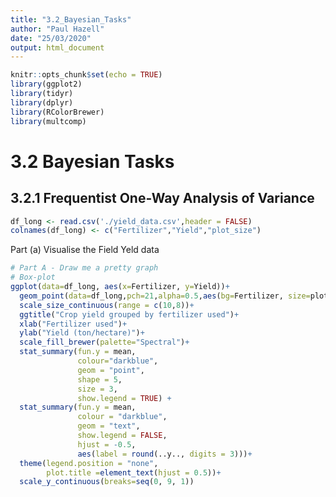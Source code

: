 ```yaml
---
title: "3.2_Bayesian_Tasks"
author: "Paul Hazell"
date: "25/03/2020"
output: html_document
---
```


```r
knitr::opts_chunk$set(echo = TRUE)
library(ggplot2)
library(tidyr)
library(dplyr)
library(RColorBrewer)
library(multcomp)
```

# 3.2 Bayesian Tasks
## 3.2.1 Frequentist One-Way Analysis of Variance
```r
df_long <- read.csv('./yield_data.csv',header = FALSE)
colnames(df_long) <- c("Fertilizer","Yield","plot_size")
```
Part (a) Visualise the Field Yeld data
```r
# Part A - Draw me a pretty graph
# Box-plot
ggplot(data=df_long, aes(x=Fertilizer, y=Yield))+
  geom_point(data=df_long,pch=21,alpha=0.5,aes(bg=Fertilizer, size=plot_size))+
  scale_size_continuous(range = c(10,8))+
  ggtitle("Crop yield grouped by fertilizer used")+
  xlab("Fertilizer used")+
  ylab("Yield (ton/hectare)")+
  scale_fill_brewer(palette="Spectral")+
  stat_summary(fun.y = mean,
               colour="darkblue",
               geom = "point",
               shape = 5,
               size = 3,
               show.legend = TRUE) +
  stat_summary(fun.y = mean,
               colour = "darkblue",
               geom = "text",
               show.legend = FALSE,
               hjust = -0.5,
               aes(label = round(..y.., digits = 3)))+
  theme(legend.position = "none",
        plot.title =element_text(hjust = 0.5))+
  scale_y_continuous(breaks=seq(0, 9, 1))
```
